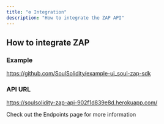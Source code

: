 ```yaml
---
title: "⚙️ Integration"
description: "How to integrate the ZAP API"
---
```


## How to integrate ZAP

### Example
https://github.com/SoulSolidity/example-ui_soul-zap-sdk

### API URL
https://soulsolidity-zap-api-902f1d839e8d.herokuapp.com/

Check out the Endpoints page for more information
